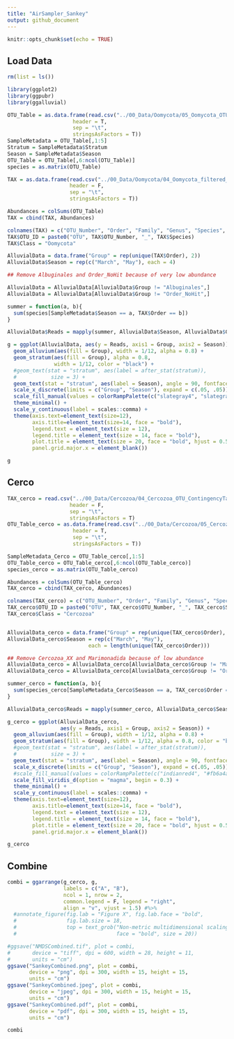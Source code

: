 ```yaml
---
title: "AirSampler_Sankey"
output: github_document
---
```


```r
knitr::opts_chunk$set(echo = TRUE)
```

## Load Data

```r
rm(list = ls())

library(ggplot2)
library(ggpubr)
library(ggalluvial)

OTU_Table = as.data.frame(read.csv("../00_Data/Oomycota/05_Oomycota_OTU_Table_new_min-freq-20617_min-feat-5_transposed_withMetadata.tsv", 
                     header = T, 
                     sep = "\t", 
                     stringsAsFactors = T))
SampleMetadata = OTU_Table[,1:5]
Stratum = SampleMetadata$Stratum
Season = SampleMetadata$Season
OTU_Table = OTU_Table[,6:ncol(OTU_Table)]
species = as.matrix(OTU_Table)

TAX = as.data.frame(read.csv("../00_Data/Oomycota/04_Oomycota_filtered_NCBI-nt_blasted_sorted_BestHit_TaxonomyTable_Oomycetes_sequences_vsearch-ITS1-BestHit_AnnotationRefined_NoPipe.tsv", 
                    header = F, 
                    sep = "\t", 
                    stringsAsFactors = T))

Abundances = colSums(OTU_Table)
TAX = cbind(TAX, Abundances)

colnames(TAX) = c("OTU_Number", "Order", "Family", "Genus", "Species", "Reference", "PercentID", "Abundance")
TAX$OTU_ID = paste0("OTU", TAX$OTU_Number, "_", TAX$Species)
TAX$Class = "Oomycota"

AlluvialData = data.frame("Group" = rep(unique(TAX$Order), 2))
AlluvialData$Season = rep(c("March", "May"), each = 4)

## Remove Albuginales and Order_NoHit because of very low abundance

AlluvialData = AlluvialData[AlluvialData$Group != "Albuginales",]
AlluvialData = AlluvialData[AlluvialData$Group != "Order_NoHit",]

summer = function(a, b){
  sum(species[SampleMetadata$Season == a, TAX$Order == b])
}

AlluvialData$Reads = mapply(summer, AlluvialData$Season, AlluvialData$Group)

g = ggplot(AlluvialData, aes(y = Reads, axis1 = Group, axis2 = Season)) +
  geom_alluvium(aes(fill = Group), width = 1/12, alpha = 0.8) + 
  geom_stratum(aes(fill = Group), alpha = 0.8, 
               width = 1/12, color = "black") +
  #geom_text(stat = "stratum", aes(label = after_stat(stratum)), 
  #           size = 3) +
  geom_text(stat = "stratum", aes(label = Season), angle = 90, fontface = "bold", size = 4) +
  scale_x_discrete(limits = c("Group", "Season"), expand = c(.05, .05)) +
  scale_fill_manual(values = colorRampPalette(c("slategray4", "slategray3", "slategray2"))(length(unique(AlluvialData$Group)))) +
  theme_minimal() + 
  scale_y_continuous(label = scales::comma) +
  theme(axis.text=element_text(size=12), 
        axis.title=element_text(size=14, face = "bold"), 
        legend.text = element_text(size = 12), 
        legend.title = element_text(size = 14, face = "bold"), 
        plot.title = element_text(size = 20, face = "bold", hjust = 0.5), 
        panel.grid.major.x = element_blank())

g
```

## Cerco

```r
TAX_cerco = read.csv("../00_Data/Cercozoa/04_Cercozoa_OTU_ContingencyTable_filtered_sequences_NCBI-nt_blasted_sorted_BestHit_TaxonomyTable_Cercozoa_sequences_vsearch-V4-BestHit_AnnotationRefined_noPipe.tsv", 
                    header = F, 
                    sep = "\t", 
                    stringsAsFactors = T)
OTU_Table_cerco = as.data.frame(read.csv("../00_Data/Cercozoa/05_Cercozoa_OTU_Table_min-freq-16922_min-feat-5_transposed_withMetadata.tsv",  
                     header = T, 
                     sep = "\t", 
                     stringsAsFactors = T))

SampleMetadata_Cerco = OTU_Table_cerco[,1:5]
OTU_Table_cerco = OTU_Table_cerco[,6:ncol(OTU_Table_cerco)]
species_cerco = as.matrix(OTU_Table_cerco)

Abundances = colSums(OTU_Table_cerco)
TAX_cerco = cbind(TAX_cerco, Abundances)

colnames(TAX_cerco) = c("OTU_Number", "Order", "Family", "Genus", "Species", "PercentID", "Abundance")
TAX_cerco$OTU_ID = paste0("OTU", TAX_cerco$OTU_Number, "_", TAX_cerco$Species)
TAX_cerco$Class = "Cercozoa"


AlluvialData_cerco = data.frame("Group" = rep(unique(TAX_cerco$Order), 2))
AlluvialData_cerco$Season = rep(c("March", "May"), 
                          each = length(unique(TAX_cerco$Order)))

## Remove Cercozoa_XX and Marimonadida because of low abundance
AlluvialData_cerco = AlluvialData_cerco[AlluvialData_cerco$Group != "Marimonadida",]
AlluvialData_cerco = AlluvialData_cerco[AlluvialData_cerco$Group != "Order_NoHit",]

summer_cerco = function(a, b){
  sum(species_cerco[SampleMetadata_Cerco$Season == a, TAX_cerco$Order == b])
}

AlluvialData_cerco$Reads = mapply(summer_cerco, AlluvialData_cerco$Season, AlluvialData_cerco$Group)

g_cerco = ggplot(AlluvialData_cerco, 
                 aes(y = Reads, axis1 = Group, axis2 = Season)) +
  geom_alluvium(aes(fill = Group), width = 1/12, alpha = 0.8) + 
  geom_stratum(aes(fill = Group), width = 1/12, alpha = 0.8, color = "black") +
  #geom_text(stat = "stratum", aes(label = after_stat(stratum)), 
  #           size = 3) +
  geom_text(stat = "stratum", aes(label = Season), angle = 90, fontface = "bold", size = 4, color = "black") +
  scale_x_discrete(limits = c("Group", "Season"), expand = c(.05, .05)) +
  #scale_fill_manual(values = colorRampPalette(c("indianred4", "#fb6a4a", "#fcae91", "#fee5d9"))(length(unique(AlluvialData_cerco$Group)))) +
  scale_fill_viridis_d(option = "magma", begin = 0.3) +
  theme_minimal() + 
  scale_y_continuous(label = scales::comma) +
  theme(axis.text=element_text(size=12), 
        axis.title=element_text(size=14, face = "bold"), 
        legend.text = element_text(size = 12), 
        legend.title = element_text(size = 14, face = "bold"), 
        plot.title = element_text(size = 20, face = "bold", hjust = 0.5), 
        panel.grid.major.x = element_blank())

g_cerco
```

## Combine

```r
combi = ggarrange(g_cerco, g, 
                  labels = c("A", "B"), 
                  ncol = 1, nrow = 2, 
                  common.legend = F, legend = "right", 
                  align = "v", vjust = 1.5) #%>%
  #annotate_figure(fig.lab = "Figure X", fig.lab.face = "bold", 
  #                fig.lab.size = 18, 
  #                top = text_grob("Non-metric multidimensional scaling", 
  #                                face = "bold", size = 20))

#ggsave("NMDSCombined.tif", plot = combi, 
#       device = "tiff", dpi = 600, width = 28, height = 11, 
#       units = "cm")
ggsave("SankeyCombined.png", plot = combi, 
       device = "png", dpi = 300, width = 15, height = 15, 
       units = "cm")
ggsave("SankeyCombined.jpeg", plot = combi, 
       device = "jpeg", dpi = 300, width = 15, height = 15, 
       units = "cm")
ggsave("SankeyCombined.pdf", plot = combi, 
       device = "pdf", dpi = 300, width = 15, height = 15, 
       units = "cm")

combi
```

